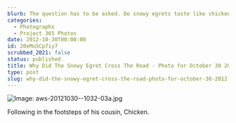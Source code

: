 ```yaml
---
blurb: The question has to be asked. Do snowy egrets taste like chicken?
categories:
  - Photographs
  - Project 365 Photos
date: 2012-10-30T00:00:00
id: 20eMu5Cp7iy7
scrubbed_2021: false
status: published
title: Why Did The Snowy Egret Cross The Road - Photo for October 30 2012
type: post
slug: why-did-the-snowy-egret-cross-the-road-photo-for-october-30-2012--20emu5cp7iy7
---
```


![Image: aws-20121030--1032-03a.jpg](/aws-20121030--1032-03a.jpg)

Following in the footsteps of his cousin, Chicken.